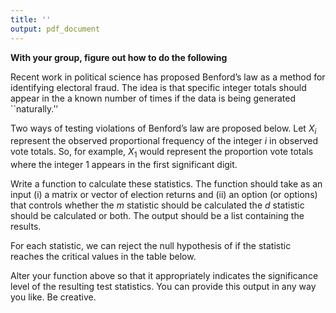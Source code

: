 ```yaml
---
title: ''
output: pdf_document
---
```

  

\begin{center}
{\large    Political Data Science\\
   Activity 7 }
\end{center}

**With your group, figure out how to do the following**


\subsection*{Write the R code to answer the following questions. Include the documentation.}

Recent work in political science has proposed Benford's law as a
method for identifying electoral fraud.  The idea is that specific
integer totals should appear in the \textit{first significant digit} a
known number of times if the data is being generated ``naturally.''

\subsubsection*{1) Calculating violations}

Two ways of testing violations of Benford's law are proposed below.
Let $X_i$ represent the observed proportional frequency of the integer
$i$ in observed vote totals.  So, for example, $X_1$ would represent
the proportion vote totals where the integer $1$ appears in the first
significant digit.

\begin{itemize}
\item Leemis' $m$ statistic

$$m = max_{i=1}^9\Big\{ (X_i) - log_{10}(1+1/i)\Big\} $$
\item Cho-Gains' $d$

$$d = \sqrt{\sum_{i=1}^9\Big( (X_i) - log_{10}(1+1/i)\Big)^2 }$$


\end{itemize}


\noindent Write a function to calculate these statistics.  The function should
take as an input (i) a matrix or vector of election returns and (ii)
an option (or options) that controls whether the $m$ statistic should
be calculated the $d$ statistic should be calculated or both.  The
output should be a list containing the results.


\subsubsection*{2) Critical values}

For each statistic, we can reject the null hypothesis of \textit{no
  fraud} if the statistic reaches the critical values in the table below.

\begin{center}
\begin{tabular}{l l l l}
\hline
& $\alpha=0.10$ & $\alpha=0.05$ & $\alpha=0.01$ \\
\hline
Leemis' $m$ & 0.851 & 0.967 & 1.212 \\
Cho-Gains' $d$ & 1.212 & 1.330 & 1.569 \\
\hline
\end{tabular}
\end{center}

\noindent Alter your function above so that it appropriately indicates the
significance level of the resulting test statistics.  You can provide
this output in any way you like.  Be creative.



